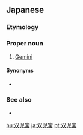 ==Japanese==
{{DEFAULTSORT:そうじきゅう}}
{{wikipedia|lang=ja}}
{{ja-kanjitab|yomi=o|そう|じ|きゅう}}

===Etymology===
{{suf|ja|tr1=sōji|tr2=kyū|双児|t1=[[twin]]s|宮|t2=[[astrological sign]]}}
{{rfe|lang=ja}}

===Proper noun===
{{ja-pos|proper|そうじきゅう|hhira=さうじきゆう}}

# {{lb|ja|astrology}} [[Gemini]]

====Synonyms====
* {{ja-r|双%子%宮|^そう%し%きゅう}}

===See also===
* {{ja-r|ふたご座|^ふたござ}}

[[hu:双児宮]]
[[ja:双児宮]]
[[pt:双児宮]]